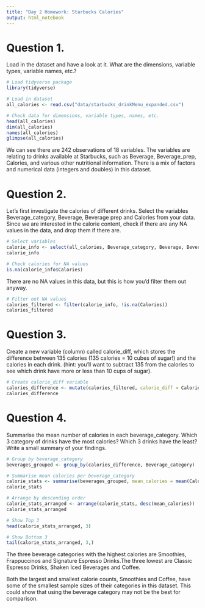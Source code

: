 ```yaml
---
title: "Day 2 Homework: Starbucks Calories"
output: html_notebook
---
```


# Question 1.

Load in the dataset and have a look at it. What are the dimensions, variable types, variable names, etc.?

```r
# Load tidyverse package
library(tidyverse)

# Load in dataset
all_calories <- read.csv("data/starbucks_drinkMenu_expanded.csv")
```

```r
# Check data for dimensions, variable types, names, etc.
head(all_calories)
dim(all_calories)
names(all_calories)
glimpse(all_calories)
```
We can see there are 242 observations of 18 variables.
The variables are relating to drinks available at Starbucks, such as Beverage, Beverage_prep, Calories, and various other nutritional information.
There is a mix of factors and numerical data (integers and doubles) in this dataset.



# Question 2.

Let’s first investigate the calories of different drinks. Select the variables Beverage_category, Beverage, Beverage prep and Calories from your data. Since we are interested in the calorie content, check if there are any NA values in the data, and drop them if there are.

```r
# Select variables
calorie_info <- select(all_calories, Beverage_category, Beverage, Beverage_prep, Calories)
calorie_info
```

```r
# Check calories for NA values
is.na(calorie_info$Calories)
```
There are no NA values in this data, but this is how you'd filter them out anyway.

```r
# Filter out NA values
calories_filtered <- filter(calorie_info, !is.na(Calories))
calories_filtered
```



# Question 3.

Create a new variable (column) called calorie_diff, which stores the difference between 135 calories (135 calories = 10 cubes of sugar!) and the calories in each drink. (hint: you’ll want to subtract 135 from the calories to see which drink have more or less than 10 cups of sugar).

```r
# Create calorie_diff variable
calories_difference <- mutate(calories_filtered, calorie_diff = Calories - 135)
calories_difference
```


# Question 4.

Summarise the mean number of calories in each beverage_category. Which 3 category of drinks have the most calories? Which 3 drinks have the least? Write a small summary of your findings.

```r
# Group by beverage_category
beverages_grouped <- group_by(calories_difference, Beverage_category)

# Summarise mean calories per beverage_category
calorie_stats <- summarise(beverages_grouped, mean_calories = mean(Calories))
calorie_stats

# Arrange by descending order
calorie_stats_arranged <- arrange(calorie_stats, desc(mean_calories))
calorie_stats_arranged

# Show Top 3
head(calorie_stats_arranged, 3)

# Show Bottom 3
tail(calorie_stats_arranged, 3,)
```
The three beverage categories with the highest calories are Smoothies, Frappuccinos and Signature Espresso Drinks.The three lowest are Classic Espresso Drinks, Shaken Iced Beverages and Coffee.

Both the largest and smallest calorie counts, Smoothies and Coffee, have some of the smallest sample sizes of their categories in this dataset. This could show that using the beverage category may not be the best for comparison.